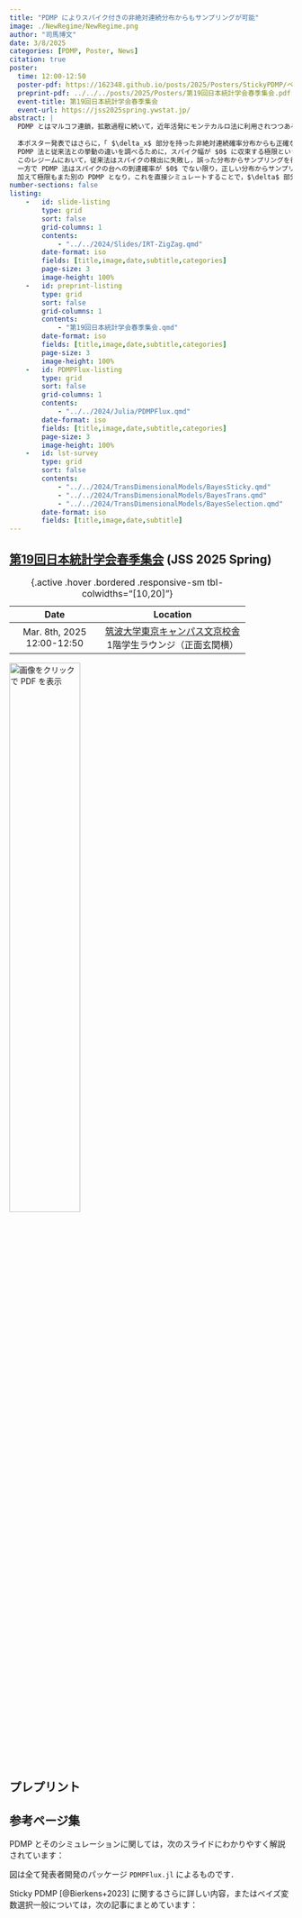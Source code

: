 ```yaml
---
title: "PDMP によりスパイク付きの非絶対連続分布からもサンプリングが可能"
image: ./NewRegime/NewRegime.png
author: "司馬博文"
date: 3/8/2025
categories: [PDMP, Poster, News]
citation: true
poster:
  time: 12:00-12:50
  poster-pdf: https://162348.github.io/posts/2025/Posters/StickyPDMP/ベイズ変数選択の計算的解決.pdf
  preprint-pdf: ../../../posts/2025/Posters/第19回日本統計学会春季集会.pdf
  event-title: 第19回日本統計学会春季集会
  event-url: https://jss2025spring.ywstat.jp/
abstract: |
  PDMP とはマルコフ連鎖，拡散過程に続いて，近年活発にモンテカルロ法に利用されつつある連続時間マルコフ過程のクラスである．より速く収束するサンプラーが構成しやすいこと，モンテカルロ推定量にバイアスを導入しないようなサブサンプリング（バッチ実行）が可能であることから，近年特に統計・機械学習の分野でも注目が高まっている．
  
  本ポスター発表ではさらに，「 $\delta_x$ 部分を持った非絶対連続確率分布からも正確なサンプリングが可能」という PDMP に基づくモンテカルロ法の第３の美点に焦点を当てる．
  PDMP 法と従来法との挙動の違いを調べるために，スパイク幅が $0$ に収束する極限という従来考えられなかったレジームを導入する．
  このレジームにおいて，従来法はスパイクの検出に失敗し，誤った分布からサンプリングを行ってしまう．
  一方で PDMP 法はスパイクの台への到達確率が $0$ でない限り，正しい分布からサンプリングを行うことができる．
  加えて極限もまた別の PDMP となり，これを直接シミュレートすることで，$\delta$ 部分を持った非絶対連続分布からの効率的なサンプリングが可能になる．
number-sections: false
listing: 
    -   id: slide-listing
        type: grid
        sort: false
        grid-columns: 1
        contents:
            - "../../2024/Slides/IRT-ZigZag.qmd"
        date-format: iso
        fields: [title,image,date,subtitle,categories]
        page-size: 3
        image-height: 100%
    -   id: preprint-listing
        type: grid
        sort: false
        grid-columns: 1
        contents:
            - "第19回日本統計学会春季集会.qmd"
        date-format: iso
        fields: [title,image,date,subtitle,categories]
        page-size: 3
        image-height: 100%
    -   id: PDMPFlux-listing
        type: grid
        sort: false
        grid-columns: 1
        contents:
            - "../../2024/Julia/PDMPFlux.qmd"
        date-format: iso
        fields: [title,image,date,subtitle,categories]
        page-size: 3
        image-height: 100%
    -   id: lst-survey
        type: grid
        sort: false
        contents:
            - "../../2024/TransDimensionalModels/BayesSticky.qmd"
            - "../../2024/TransDimensionalModels/BayesTrans.qmd"
            - "../../2024/TransDimensionalModels/BayesSelection.qmd"
        date-format: iso
        fields: [title,image,date,subtitle]
---
```


## [第19回日本統計学会春季集会](https://jss2025spring.ywstat.jp/#posterCoreTime) (JSS 2025 Spring)

| Date | Location |
|:---:|:------:|
| Mar. 8th, 2025<br>12:00-12:50 | [筑波大学東京キャンパス文京校舎](https://www.tsukuba.ac.jp/access/tokyo-access/)<br>1階学生ラウンジ（正面玄関横） |

: {.active .hover .bordered .responsive-sm tbl-colwidths="[10,20]"}

[![画像をクリックで PDF を表示](NewRegime/NewRegime.png){width="50%"}](NewRegime/NewRegime.pdf)

## プレプリント

::: {#preprint-listing}
:::

## 参考ページ集

PDMP とそのシミュレーションに関しては，次のスライドにわかりやすく解説されています：

::: {#slide-listing}
:::

図は全て発表者開発のパッケージ `PDMPFlux.jl` によるものです．

::: {#PDMPFlux-listing}
:::

Sticky PDMP [@Bierkens+2023] に関するさらに詳しい内容，またはベイズ変数選択一般については，次の記事にまとめています：

::: {#lst-survey}
:::

